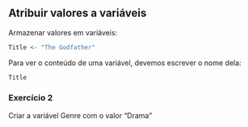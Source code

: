 ## Atribuir valores a variáveis

Armazenar valores em variáveis:
```{r}
Title <- "The Godfather"
```

Para ver o conteúdo de uma variável, devemos escrever o nome dela:
```{r}
Title
```

### **Exercício 2**
Criar a variável Genre com o valor "Drama"